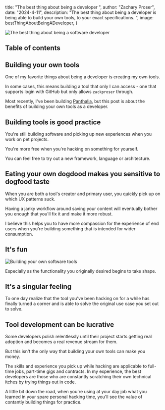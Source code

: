 


 title: "The best thing about being a developer ",
 author: "Zachary Proser",
 date: "2024-4-11",
 description: "The best thing about being a developer is being able to build your own tools, to your exact specifications. ",
 image: bestThingAboutBeingADeveloper,
} 


<Image src={metadata.image} alt="The best thing about being a software developer" />

## Table of contents 

## Building your own tools 

One of my favorite things about being a developer is creating my own tools. 

In some cases, this means building a tool that only I can access - one that supports login with GitHub but only allows `zackproser` through. 

Most recently, I've been building [Panthalia](https://github.com/zackproser), but this post is about the benefits of building your own tools as a developer. 

## Building tools is good practice 

You're still building software and picking up new experiences when you work on pet projects. 

You're more free when you're hacking on something for yourself. 

You can feel free to try out a new framework, language or architecture. 

## Eating your own dogdood makes you sensitive to dogfood taste 

When you are both a tool's creator and primary user, you quickly pick up on which UX patterns suck.

Having a janky workflow around saving your content will eventually bother you enough that you'll fix it and make it more robust. 

I believe this helps you to have more compassion for the experience of end users when you're building something that is intended for wider consumption. 

## It's fun

<Image src={buildingYourOwnTools} alt="Building your own software tools" />

Especially as the functionality you originally desired begins to take shape.

## It's a singular feeling

To one day realize that the tool you've been hacking on for a while has finally turned a corner and is able to solve the original use case you set out to solve. 

## Tool development can be lucrative 

Some developers polish relentlessly until their project starts getting real adoption and becomes a real revenue stream for them. 

But this isn't the only way that building your own tools can make you money. 

The skills and experience you pick up while hacking are applicable to full-time jobs, part-time gigs and contracts. In my experience, the best developers are 
those who are constantly scratching their own technical itches by trying things out in code. 

A little bit down the road, when you're using at your day job what you learned in your spare personal hacking time, you'll see the value of contantly building things for practice.
